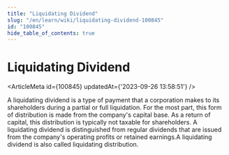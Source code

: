 ```yaml
---
title: "Liquidating Dividend"
slug: "/en/learn/wiki/liquidating-dividend-100845"
id: "100845"
hide_table_of_contents: true
---
```



# Liquidating Dividend

<ArticleMeta id={100845} updatedAt={'2023-09-26 13:58:51'} />
<div className='border-solid border-b border-t-0 my-4 border-[var(--ifm-color-gray-300)]' />

A liquidating dividend is a type of payment that a corporation makes to its shareholders during a partial or full liquidation. For the most part, this form of distribution is made from the company's capital base. As a return of capital, this distribution is typically not taxable for shareholders. A liquidating dividend is distinguished from regular dividends that are issued from the company's operating profits or retained earnings.A liquidating dividend is also called liquidating distribution.
